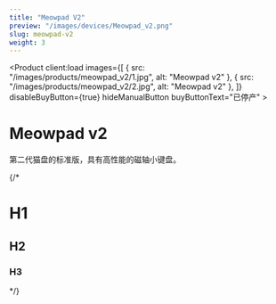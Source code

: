 ```yaml
---
title: "Meowpad V2"
preview: "/images/devices/Meowpad_v2.png"
slug: meowpad-v2
weight: 3
---
```



<Product client:load
    images={[
        {
            src: "/images/products/meowpad_v2/1.jpg",
            alt: "Meowpad v2"
        },
        {
            src: "/images/products/meowpad_v2/2.jpg",
            alt: "Meowpad v2"
        },
    ]}
    disableBuyButton={true}
    hideManualButton
    buyButtonText="已停产"
    >
    <h1 slot="title">Meowpad v2</h1>
    <p slot="description">第二代猫盘的标准版，具有高性能的磁轴小键盘。</p>
    <div class="product-icon-labels">
        <IconLabel icon="bi:lightning" label="卓越的硬件性能" size="large" client:load />
        <IconLabel icon="bi:speedometer" label="0.125ms 极速响应" size="large" client:load />
        <IconLabel icon="bi:lightbulb" label="多种灯效模式" size="large" client:load />
        <IconLabel icon="bi:gear-wide-connected" label="自定义触发" size="large" client:load />
    </div>
</Product>

{/* <div class="prose dark:prose-invert w-[60vw] max-w-none">

# H1
## H2
### H3

</div> */}
